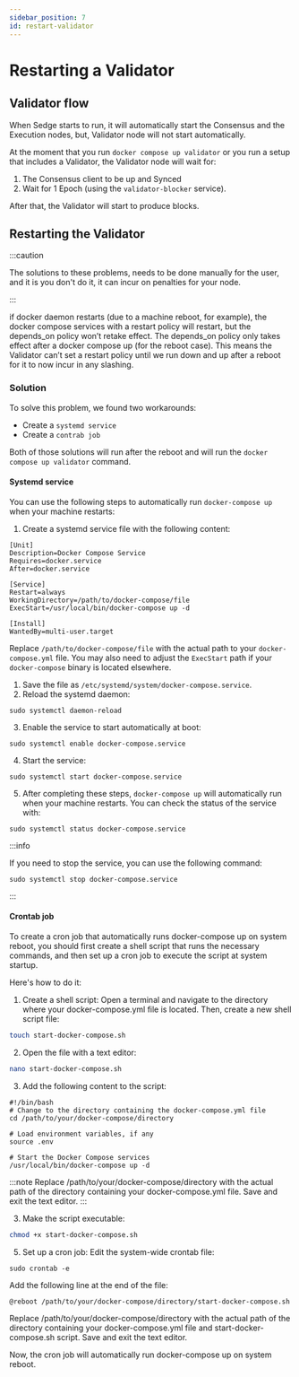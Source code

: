 ```yaml
---
sidebar_position: 7
id: restart-validator
---
```


# Restarting a Validator

## Validator flow

When Sedge starts to run, it will automatically start the Consensus and the Execution nodes, but, Validator node will not start automatically.

At the moment that you run `docker compose up validator` or you run a setup that includes a Validator, the Validator node will wait for:
1. The Consensus client to be up and Synced
2. Wait for 1 Epoch (using the `validator-blocker` service).

After that, the Validator will start to produce blocks.

## Restarting the Validator

:::caution

The solutions to these problems, needs to be done manually for the user, and it is you don't do it, it can incur on penalties for your node.

:::

if docker daemon restarts (due to a machine reboot, for example), the docker compose services with a restart policy will
restart, but the depends_on policy won’t retake effect. The depends_on policy only takes effect after a docker compose
up (for the reboot case). This means the Validator can’t set a restart policy until we run down and up after a reboot
for it to now incur in any slashing.

### Solution

To solve this problem, we found two workarounds:
- Create a `systemd service`
- Create a `contrab job`

Both of those solutions will run after the reboot and will run the `docker compose up validator` command.

#### Systemd service

You can use the following steps to automatically run `docker-compose up` when your machine restarts:

1. Create a systemd service file with the following content:

```
[Unit]
Description=Docker Compose Service
Requires=docker.service
After=docker.service

[Service]
Restart=always
WorkingDirectory=/path/to/docker-compose/file
ExecStart=/usr/local/bin/docker-compose up -d

[Install]
WantedBy=multi-user.target

```

Replace `/path/to/docker-compose/file` with the actual path to your `docker-compose.yml` file. You may also need to adjust the `ExecStart` path if your `docker-compose` binary is located elsewhere.

1. Save the file as `/etc/systemd/system/docker-compose.service`.
2. Reload the systemd daemon:

```
sudo systemctl daemon-reload

```

3. Enable the service to start automatically at boot:

```
sudo systemctl enable docker-compose.service

```

4. Start the service:

```
sudo systemctl start docker-compose.service

```

5. After completing these steps, `docker-compose up` will automatically run when your machine restarts. You can check the status of the service with:

```
sudo systemctl status docker-compose.service

```

:::info

If you need to stop the service, you can use the following command:
```
sudo systemctl stop docker-compose.service
```
:::

#### Crontab job

To create a cron job that automatically runs docker-compose up on system reboot, you should first create a shell script
that runs the necessary commands, and then set up a cron job to execute the script at system startup.

Here's how to do it:
1. Create a shell script:
Open a terminal and navigate to the directory where your docker-compose.yml file is located. Then, create a new shell script file:

```bash
touch start-docker-compose.sh
```

2. Open the file with a text editor:
```bash
nano start-docker-compose.sh
```

3. Add the following content to the script:

```
#!/bin/bash
# Change to the directory containing the docker-compose.yml file
cd /path/to/your/docker-compose/directory

# Load environment variables, if any
source .env

# Start the Docker Compose services
/usr/local/bin/docker-compose up -d
```

:::note
Replace /path/to/your/docker-compose/directory with the actual path of the directory containing your docker-compose.yml
file. Save and exit the text editor.
:::

3. Make the script executable:
```bash
chmod +x start-docker-compose.sh
```

5. Set up a cron job:
Edit the system-wide crontab file:
```
sudo crontab -e
```

Add the following line at the end of the file:
```
@reboot /path/to/your/docker-compose/directory/start-docker-compose.sh
```

Replace /path/to/your/docker-compose/directory with the actual path of the directory containing your docker-compose.yml
file and start-docker-compose.sh script. Save and exit the text editor.

Now, the cron job will automatically run docker-compose up on system reboot.